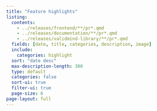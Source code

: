 ```yaml
---
title: "Feature highlights"
listing:
  contents:
    - ../releases/frontend/**/pr*.qmd
    - ../releases/documentation/**/pr*.qmd
    - ../releases/validmind-library/**/pr*.qmd
  fields: [date, title, categories, description, image]
  include:
    categories: highlight
  sort: "date desc"
  max-description-length: 300
  type: default
  categories: false
  sort-ui: true
  filter-ui: true
  page-size: 6
page-layout: full
---
```


```{=html}
<style>

// Pagination at the bottom of the page
.page-item.active .page-link {
  background-color: #de257e !important;
  border-color: #de257e !important;
  color: white !important;
}

li.page-item.active > a.page-link {
  background-color: #de257e !important;
  border-color: #de257e !important;
  color: white !important;
}

.page-item.active .page-link:hover {
  background-color: #f78ab2 !important; /* 50% lighter */
  border-color: #f78ab2 !important;
  color: #333 !important; /* contrast text */
}

.toc-actions {
  display: none !important;
}
</style>
```
